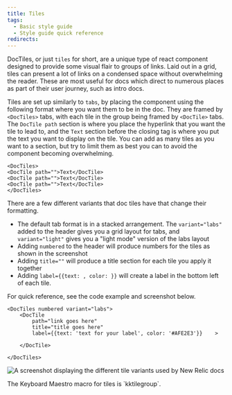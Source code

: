 ```yaml
---
title: Tiles
tags:
  - Basic style guide
  - Style guide quick reference
redirects:
---
```



DocTiles, or just `tiles` for short, are a unique type of react component designed to provide some visual flair to groups of links. Laid out in a grid, tiles can present a lot of links on a condensed space without overwhelming the reader. These are most useful for docs which direct to numerous places as part of their user journey, such as intro docs.

Tiles are set up similarly to `tabs`, by placing the component using the following format where you want them to be in the doc. They are framed by `<DocTiles>` tabs, with each tile in the group being framed by `<DocTile>` tabs. The `DocTile path` section is where you place the hyperlink that you want the tile to lead to, and the `Text` section before the closing tag is where you put the text you want to display on the tile. You can add as many tiles as you want to a section, but try to limit them as best you can to avoid the component becoming overwhelming.

```
<DocTiles>
<DocTile path="">Text</DocTile>
<DocTile path="">Text</DocTile>
<DocTile path="">Text</DocTile>
</DocTiles>
```

There are a few different variants that doc tiles have that change their formatting.

* The default tab format is in a stacked arrangement. The `variant="labs"` added to the header gives you a grid layout for tabs, and `variant="light"` gives you a "light mode" version of the labs layout
* Adding `numbered` to the header will produce numbers for the tiles as shown in the screenshot
* Adding `title=""` will produce a title section for each tile you apply it together
* Adding `label={{text: , color: }}` will create a label in the bottom left of each tile.

For quick reference, see the code example and screenshot below.

```
<DocTiles numbered variant="labs">
    <DocTile
        path="link goes here"
        title="title goes here"
        label={{text: 'text for your label', color: '#AFE2E3'}}    >
        
    </DocTile>

</DocTiles>
```

<img
    title="Tile_examples"
    alt="A screenshot displaying the different tile variants used by New Relic docs"
    src={styleTileTypes}
/>



<Callout variant="tip">
The Keyboard Maestro macro for tiles is `kktilegroup`.
</Callout>